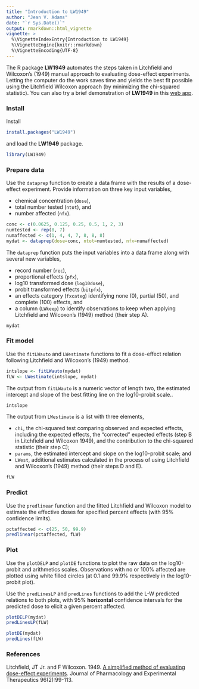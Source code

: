 ```yaml
---
title: "Introduction to LW1949"
author: "Jean V. Adams"
date: "`r Sys.Date()`"
output: rmarkdown::html_vignette
vignette: >
  %\VignetteIndexEntry{Introduction to LW1949}
  %\VignetteEngine{knitr::rmarkdown}
  %\VignetteEncoding{UTF-8}
---
```


The R package **LW1949** automates the steps taken in Litchfield and Wilcoxon's (1949) manual approach to evaluating dose-effect experiments.  Letting the computer do the work saves time and yields the best fit possible using the Litchfield Wilcoxon approach (by minimizing the chi-squared statistic).
You can also try a brief demonstration of **LW1949** in this [web app](https://jvadams.shinyapps.io/LW1949demo).

### Install

Install

```r
install.packages("LW1949")
```

and load the **LW1949** package.

```r
library(LW1949)
```

### Prepare data

Use the `dataprep` function to create a data frame with the results of a dose-effect experiment.  Provide information on three key input variables,

- chemical concentration (`dose`), 
- total number tested (`ntot`), and 
- number affected (`nfx`).

```r
conc <- c(0.0625, 0.125, 0.25, 0.5, 1, 2, 3)
numtested <- rep(8, 7)
numaffected <- c(1, 4, 4, 7, 8, 8, 8)
mydat <- dataprep(dose=conc, ntot=numtested, nfx=numaffected)
```

The `dataprep` function puts the input variables into a data frame along with several new variables,

- record number (`rec`), 
- proportional effects (`pfx`),
- log10 transformed dose (`log10dose`), 
- probit transformed effects (`bitpfx`), 
- an effects category (`fxcateg`) identifying none (0), partial (50), and complete (100) effects, and 
- a column (`LWkeep`) to identify observations to keep when applying Litchfield and Wilcoxon's (1949) method (their step A).

```r
mydat
```

### Fit model

Use the `fitLWauto` and `LWestimate` functions to fit a dose-effect relation following Litchfield and Wilcoxon's (1949) method.

```r
intslope <- fitLWauto(mydat)
fLW <- LWestimate(intslope, mydat)
```

The output from `fitLWauto` is a numeric vector of length two, the estimated intercept and slope of the best fitting line on the log10-probit scale..

```r
intslope
```

The output from `LWestimate` is a list with three elements,

- `chi`, the chi-squared test comparing observed and expected effects, including the expected effects, the "corrected" expected effects (step B in Litchfield and Wilcoxon 1949), and the contribution to the chi-squared statistic (their step C);
- `params`, the estimated intercept and slope on the log10-probit scale; and
- `LWest`, additional estimates calculated in the process of using Litchfield and Wilcoxon's (1949) method (their steps D and E).

```r
fLW
```

### Predict

Use the `predlinear` function and the fitted Litchfield and Wilcoxon model to estimate the effective doses for specified percent effects (with 95% confidence limits).

```r
pctaffected <- c(25, 50, 99.9)
predlinear(pctaffected, fLW)
```

### Plot

Use the `plotDELP` and `plotDE` functions to plot the raw data on the log10-probit and arithmetics scales.  Observations with no or 100% affected are plotted using white filled circles (at 0.1 and 99.9% respectively in the log10-probit plot).  

Use the `predLinesLP` and `predLines` functions to add the L-W predicted relations to both plots, with 95% **horizontal** confidence intervals for the predicted dose to elicit a given percent affected.

```r
plotDELP(mydat)
predLinesLP(fLW)

plotDE(mydat)
predLines(fLW)
```

### References

Litchfield, JT Jr. and F Wilcoxon. 1949. [A simplified method of evaluating dose-effect experiments](http://jpet.aspetjournals.org/content/96/2/99.abstract). Journal of Pharmacology and Experimental Therapeutics 96(2):99-113.
